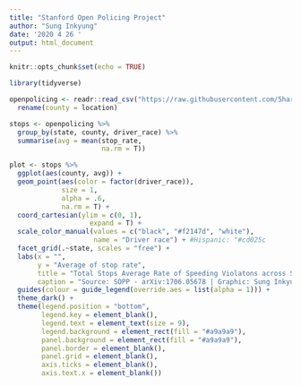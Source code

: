 ```yaml
---
title: "Stanford Open Policing Project"
author: "Sung Inkyung"
date: '2020 4 26 '
output: html_document
---
```


```r
knitr::opts_chunk$set(echo = TRUE)
```

```r
library(tidyverse)
```


```r
openpolicing <- readr::read_csv("https://raw.githubusercontent.com/5harad/openpolicing/master/results/data_for_figures/combined_data.csv") %>%   mutate(location = str_to_title(location)) %>% 
  rename(county = location)

stops <- openpolicing %>% 
  group_by(state, county, driver_race) %>% 
  summarise(avg = mean(stop_rate,
                       na.rm = T))

plot <- stops %>% 
  ggplot(aes(county, avg)) +
  geom_point(aes(color = factor(driver_race)),
             size = 1, 
             alpha = .6,
             na.rm = T) +
  coord_cartesian(ylim = c(0, 1),
                    expand = T) +
  scale_color_manual(values = c("black", "#f2147d", "white"), 
                     name = "Driver race") + #Hispanic: "#cd025c
  facet_grid(.~state, scales = "free") +
  labs(x = "",
       y = "Average of stop rate",
       title = "Total Stops Average Rate of Speeding Violatons across States",
       caption = "Source: SOPP - arXiv:1706.05678 | Graphic: Sung Inkyung") +
  guides(colour = guide_legend(override.aes = list(alpha = 1))) +
  theme_dark() +
  theme(legend.position = "bottom",
        legend.key = element_blank(),
        legend.text = element_text(size = 9),
        legend.background = element_rect(fill = "#a9a9a9"),
        panel.background = element_rect(fill = "#a9a9a9"),
        panel.border = element_blank(),
        panel.grid = element_blank(),
        axis.ticks = element_blank(),
        axis.text.x = element_blank())
  


```

